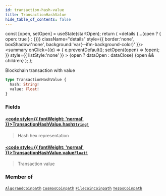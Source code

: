 ```yaml
---
id: transaction-hash-value
title: TransactionHashValue
hide_table_of_contents: false
---
```







  const [open, setOpen] = useState(startOpen);
  return (
    <details {...(open ? { open: true } : {})} className="details" style={{ border:'none', boxShadow:'none', background:'var(--ifm-background-color)' }}>
      <summary
        onClick={(e) => {
          e.preventDefault();
          setOpen((open) => !open);
        }}
        style={{ listStyle:'none' }}
      >
      {open ? dataOpen : dataClose}
      </summary>
      {open && children}
    </details>
  );
};








Blockchain transaction with value


```graphql
type TransactionHashValue {
  hash: String!
  value: Float!
}
```




### Fields

#### [<code style={{ fontWeight: 'normal' }}>TransactionHashValue.<b>hash</b></code>](#)<Bullet />[`String!`](/docs/v1/graphql-reference/scalars/string) <Badge class="badge badge--secondary" text="non-null"/> <Badge class="badge badge--secondary" text="scalar"/> 
> 
> 
> Hash hex representation
> 

#### [<code style={{ fontWeight: 'normal' }}>TransactionHashValue.<b>value</b></code>](#)<Bullet />[`Float!`](/docs/v1/graphql-reference/scalars/float) <Badge class="badge badge--secondary" text="non-null"/> <Badge class="badge badge--secondary" text="scalar"/> 
> 
> 
> Transaction value
> 



### Member of

[`AlgorandCoinpath`](/docs/v1/graphql-reference/objects/algorand-coinpath)  <Badge class="secondary" text="object"/><Bullet />[`CosmosCoinpath`](/docs/v1/graphql-reference/objects/cosmos-coinpath)  <Badge class="secondary" text="object"/><Bullet />[`FilecoinCoinpath`](/docs/v1/graphql-reference/objects/filecoin-coinpath)  <Badge class="secondary" text="object"/><Bullet />[`TezosCoinpath`](/docs/v1/graphql-reference/objects/tezos-coinpath)  <Badge class="secondary" text="object"/>

